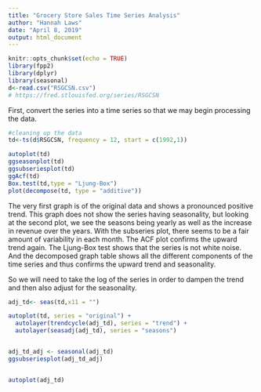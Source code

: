 ```yaml
---
title: "Grocery Store Sales Time Series Analysis"
author: "Hannah Laws"
date: "April 8, 2019"
output: html_document
---
```


```r
knitr::opts_chunk$set(echo = TRUE)
library(fpp2)
library(dplyr)
library(seasonal)
d<-read.csv("RSGCSN.csv")
# https://fred.stlouisfed.org/series/RSGCSN
```



First, convert the series into a time series so that we may begin processing the data.
```r
#cleaning up the data
td<-ts(d$RSGCSN, frequency = 12, start = c(1992,1))

autoplot(td)
ggseasonplot(td)
ggsubseriesplot(td)
ggAcf(td)
Box.test(td,type = "Ljung-Box")
plot(decompose(td, type = "additive"))
```
The very first graph is of the original data and shows a pronounced positive trend. This graph does not show the series having seasonality, but looking at the second plot, we see the seasons being yearly as well as the increase in revenue over the years. With the subseries plot, there seems to be a fair amount of variability in each month. The ACF plot confirms the upward trend again. The Ljung-Box test shows that the series is not white noise. And the decomposed graph table shows all the different components of the time series and thus confirms the upward trend and seasonality.


So we will need to take the log of the series in order to dampen the trend and then also adjust for the seasonality.
```r
adj_td<- seas(td,x11 = "")

autoplot(td, series = "original") + 
  autolayer(trendcycle(adj_td), series = "trend") + 
  autolayer(seasadj(adj_td), series = "seasons")


adj_td_adj <- seasonal(adj_td)
ggsubseriesplot(adj_td_adj)


autoplot(adj_td)

```

